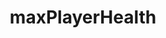 ---
title: maxPlayerHealth
description: maxPlayerHealth
sidebar:
  label: maxPlayerHealth
  order: 1
  badge:
    text: Outdated
    variant: caution
---